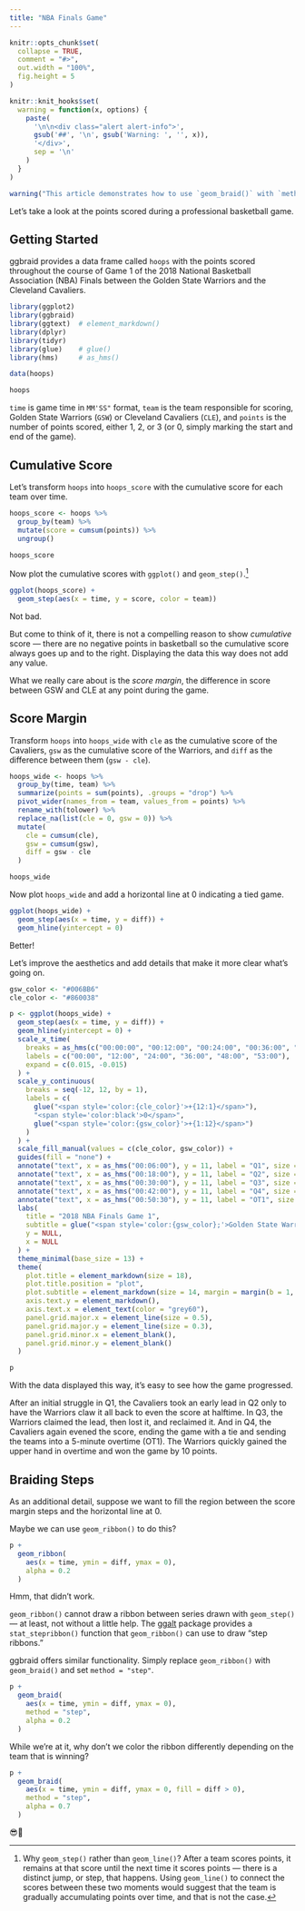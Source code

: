 ```yaml
---
title: "NBA Finals Game"
---
```


```r
knitr::opts_chunk$set(
  collapse = TRUE,
  comment = "#>",
  out.width = "100%",
  fig.height = 5
)

knitr::knit_hooks$set(
  warning = function(x, options) {
    paste(
      '\n\n<div class="alert alert-info">',
      gsub('##', '\n', gsub('Warning: ', '', x)),
      '</div>',
      sep = '\n'
    )
  }
)
```

```r
warning("This article demonstrates how to use `geom_braid()` with `method = 'step'` to fill the area between two alternating steps drawn with `geom_step()`.")
```

Let's take a look at the points scored during a professional basketball game.

## Getting Started

ggbraid provides a data frame called `hoops` with the points scored throughout
the course of Game 1 of the 2018 National Basketball Association (NBA) Finals between the Golden State Warriors and the Cleveland Cavaliers.

```r
library(ggplot2)
library(ggbraid)
library(ggtext)  # element_markdown()
library(dplyr)
library(tidyr)
library(glue)    # glue()
library(hms)     # as_hms()

data(hoops)

hoops
```

`time` is game time in `MM'SS"` format,
`team` is the team responsible for scoring, Golden State
Warriors (`GSW`) or Cleveland Cavaliers (`CLE`), and `points` is the number of
points scored, either 1, 2, or 3 (or 0, simply marking the start and end of the game).

## Cumulative Score

Let's transform `hoops` into `hoops_score` with the cumulative score for each team over time.

```r
hoops_score <- hoops %>%
  group_by(team) %>%
  mutate(score = cumsum(points)) %>%
  ungroup()

hoops_score
```

Now plot the cumulative scores with `ggplot()` and `geom_step()`.^[Why `geom_step()` rather than `geom_line()`? After a team scores points, it
remains at that score until the next time it scores points — there is a distinct
jump, or step, that happens. Using `geom_line()` to connect the scores between
these two moments would suggest that the team is gradually accumulating points
over time, and that is not the case.]

```r
ggplot(hoops_score) +
  geom_step(aes(x = time, y = score, color = team))
```

Not bad.

But come to think of it, there is not a compelling reason to show _cumulative_ score — there are no negative points in basketball so the cumulative score always goes up and to the right. Displaying the data this way does not add any value.

What we really care about is the _score margin_, the difference in score between GSW and CLE at any point during the game.

## Score Margin

Transform `hoops` into `hoops_wide` with `cle` as the cumulative score of the
Cavaliers, `gsw` as the cumulative score of the Warriors, and `diff` as the
difference between them (`gsw - cle`).

```r
hoops_wide <- hoops %>%
  group_by(time, team) %>%
  summarize(points = sum(points), .groups = "drop") %>%
  pivot_wider(names_from = team, values_from = points) %>%
  rename_with(tolower) %>%
  replace_na(list(cle = 0, gsw = 0)) %>%
  mutate(
    cle = cumsum(cle),
    gsw = cumsum(gsw),
    diff = gsw - cle
  )

hoops_wide
```

Now plot `hoops_wide` and add a horizontal line at 0 indicating a tied game.

```r
ggplot(hoops_wide) +
  geom_step(aes(x = time, y = diff)) +
  geom_hline(yintercept = 0)
```

Better!

Let's improve the aesthetics and add details that make it more clear what's going on.

```r
gsw_color <- "#006BB6"
cle_color <- "#860038"

p <- ggplot(hoops_wide) +
  geom_step(aes(x = time, y = diff)) +
  geom_hline(yintercept = 0) +
  scale_x_time(
    breaks = as_hms(c("00:00:00", "00:12:00", "00:24:00", "00:36:00", "00:48:00", "00:53:00")),
    labels = c("00:00", "12:00", "24:00", "36:00", "48:00", "53:00"),
    expand = c(0.015, -0.015)
  ) +
  scale_y_continuous(
    breaks = seq(-12, 12, by = 1),
    labels = c(
      glue("<span style='color:{cle_color}'>+{12:1}</span>"),
      "<span style='color:black'>0</span>",
      glue("<span style='color:{gsw_color}'>+{1:12}</span>")
    )
  ) +
  scale_fill_manual(values = c(cle_color, gsw_color)) +
  guides(fill = "none") +
  annotate("text", x = as_hms("00:06:00"), y = 11, label = "Q1", size = 6, color = "lightgrey") +
  annotate("text", x = as_hms("00:18:00"), y = 11, label = "Q2", size = 6, color = "lightgrey") +
  annotate("text", x = as_hms("00:30:00"), y = 11, label = "Q3", size = 6, color = "lightgrey") +
  annotate("text", x = as_hms("00:42:00"), y = 11, label = "Q4", size = 6, color = "lightgrey") +
  annotate("text", x = as_hms("00:50:30"), y = 11, label = "OT1", size = 6, color = "lightgrey") +
  labs(
    title = "2018 NBA Finals Game 1",
    subtitle = glue("<span style='color:{gsw_color};'>Golden State Warriors</span> vs. <span style='color:{cle_color}'>Cleveland Cavaliers</span>"),
    y = NULL,
    x = NULL
  ) +
  theme_minimal(base_size = 13) +
  theme(
    plot.title = element_markdown(size = 18),
    plot.title.position = "plot",
    plot.subtitle = element_markdown(size = 14, margin = margin(b = 1, unit = "line")),
    axis.text.y = element_markdown(),
    axis.text.x = element_text(color = "grey60"),
    panel.grid.major.x = element_line(size = 0.5),
    panel.grid.major.y = element_line(size = 0.3),
    panel.grid.minor.x = element_blank(),
    panel.grid.minor.y = element_blank()
  )

p
```

With the data displayed this way, it's easy to see how the game progressed.

After an initial struggle in Q1, the Cavaliers took an early lead in Q2 only to have the Warriors claw it all back to even the score at halftime. In Q3, the Warriors claimed the lead, then lost it, and reclaimed it. And in Q4, the Cavaliers again evened the score, ending the game with a tie and sending the teams into a 5-minute overtime (OT1). The Warriors quickly gained the upper hand in overtime and won the game by 10 points.

## Braiding Steps

As an additional detail, suppose we want to fill the region between the score margin steps and the horizontal line at 0.

Maybe we can use `geom_ribbon()` to do this?

```r
p +
  geom_ribbon(
    aes(x = time, ymin = diff, ymax = 0),
    alpha = 0.2
  )
```

Hmm, that didn't work.

`geom_ribbon()` cannot draw a ribbon between series drawn with `geom_step()` — at least, not without a little help. The [ggalt](https://github.com/hrbrmstr/ggalt) package provides a `stat_stepribbon()` function that `geom_ribbon()` can use to draw "step ribbons."

ggbraid offers similar functionality. Simply replace `geom_ribbon()` with `geom_braid()` and set `method = "step"`.

```r
p +
  geom_braid(
    aes(x = time, ymin = diff, ymax = 0),
    method = "step",
    alpha = 0.2
  )
```

While we're at it, why don't we color the ribbon differently depending on the team that is winning?

```r
p +
  geom_braid(
    aes(x = time, ymin = diff, ymax = 0, fill = diff > 0),
    method = "step",
    alpha = 0.7
  )
```

😎🏀
